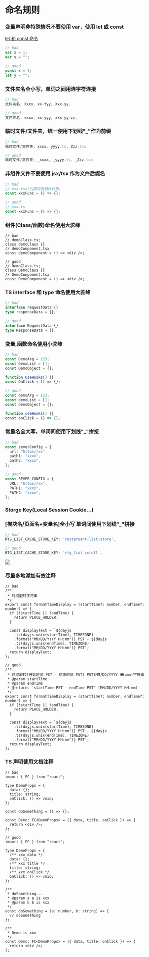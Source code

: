 

<Meta title="规约/命名规则" />

# 命名规则

### 变量声明非特殊情况不要使用 var，使用 let 或 const

[let 和 const 命令](https://es6.ruanyifeng.com/#docs/let)

```ts
// bad
var x = 1;
var y = "";

// good
const x = 1;
let y = "";
```

### 文件夹名全小写，单词之间用连字符连接

```ts
// bad
文件夹名: Xxxx, xx-Yyy, Xxx-yy,

// good
文件夹名: xxxx, xx-yyy, xxx-yy-zz,
```

### 临时文件/文件夹，统一使用下划线"\_"作为前缀

```ts
// bad
临时文件/文件夹: xxxx, yyyy.ts, Zzz.tsx

// good
临时文件/文件夹: _xxxx, _yyyy.ts, _Zzz.tsx
```

### 非组件文件不要使用 jsx/tsx 作为文件后缀名

```ts
// bad
// xxx.tsx(内部没有组件代码)
const xxxFunc = () => {};

// good
// xxx.ts
const xxxFunc = () => {};
```

### 组件(Class/函数)命名使用大驼峰

```tsx
// bad
// demoClass.ts;
class demoClass {}
// demoComponent.tsx
const demoComponent = () => <div />;

// good
// DemoClass.ts;
class DemoClass {}
// DemoComponent.tsx
const DemoComponent = () => <div />;
```

### TS interface 和 type 命名使用大驼峰

```ts
// bad
interface requestData {}
type responseData = {};

// good
interface RequestData {}
type ResponseData = {};
```

### 变量,函数命名使用小驼峰

```ts
// bad
const DemoArg = 123;
const DemoList = [];
const DemoObject = {};

function UseHooks() {}
const OnClick = () => {};

// good
const demoArg = 123;
const demoList = [];
const demoObject = {};

function useHooks() {}
const onClick = () => {};
```

### 常量名全大写，单词间使用下划线"\_"拼接

```ts
// bad
const severConfig = {
  url: "https//xx",
  path1: "xxxx",
  path2: "xxxx",
};

// good
const SEVER_CONFIG = {
  URL: "https//xx",
  PATH1: "xxxx",
  PATH2: "xxxx",
};
```

### Storge Key(Local Session Cookie...)

### [模块名/页面名+变量名]全小写 单词间使用下划线"\_"拼接

```ts
// bad
RTG_LIST_CACHE_STORE_KEY: 'restaruant-list-store',

// good
RTG_LIST_CACHE_STORE_KEY: 'rtg_list_scroll',
```

<img src={storage_key_img} />

### 尽量多地添加有效注释

```tsx
// bad
/**
 * 时间戳转字符串
 */
export const formatTimeDisplay = (startTime?: number, endTime?: number) => {
  if (!startTime || !endTime) {
    return PLACE_HOLDER;
  }

  const displayText = `${dayjs
    .tz(dayjs.unix(startTime), TIMEZONE)
    .format("MM/DD/YYYY HH:mm")} PST - ${dayjs
    .tz(dayjs.unix(endTime), TIMEZONE)
    .format("MM/DD/YYYY HH:mm")} PST`;
  return displayText;
};

// good
/**
 * 时间戳转[开始时间 PST - 结束时间 PST] PST(MM/DD/YYYY HH:mm)字符串
 * @param startTime
 * @param endTime
 * @returns 'startTime PST - endTime PST' (MM/DD/YYYY HH:mm)
 */
export const formatTimeDisplay = (startTime?: number, endTime?: number) => {
  if (!startTime || !endTime) {
    return PLACE_HOLDER;
  }

  const displayText = `${dayjs
    .tz(dayjs.unix(startTime), TIMEZONE)
    .format("MM/DD/YYYY HH:mm")} PST - ${dayjs
    .tz(dayjs.unix(endTime), TIMEZONE)
    .format("MM/DD/YYYY HH:mm")} PST`;
  return displayText;
};
```

### TS 声明使用文档注释

```tsx
// bad
import { FC } from "react";

type DemoProps = {
  data: {};
  title: string;
  onClick: () => void;
};

const doSomething = () => {};

const Demo: FC<DemoProps> = ({ data, title, onClick }) => {
  return <div />;
};

// good
import { FC } from "react";

type DemoProps = {
  /** xxx data */
  data: {};
  /** xxx title */
  title: string;
  /** xxx onClick */
  onClick: () => void;
};

/**
 * doSomething...
 * @param a a is xxx
 * @param b b is xxx
 */
const doSomething = (a: number, b: string) => {
  // doSomething
};

/**
 * Demo is xxx
 */
const Demo: FC<DemoProps> = ({ data, title, onClick }) => {
  return <div />;
};
```
